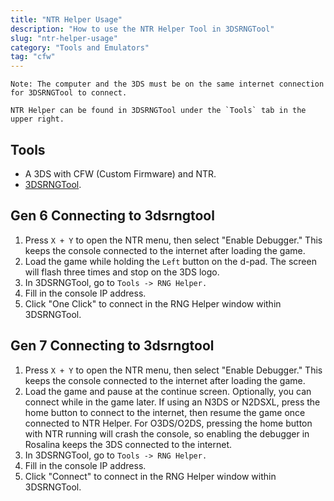 ```yaml
---
title: "NTR Helper Usage"
description: "How to use the NTR Helper Tool in 3DSRNGTool"
slug: "ntr-helper-usage"
category: "Tools and Emulators"
tag: "cfw"
---
```


```
Note: The computer and the 3DS must be on the same internet connection for 3DSRNGTool to connect.

NTR Helper can be found in 3DSRNGTool under the `Tools` tab in the upper right.
```

## Tools

- A 3DS with CFW (Custom Firmware) and NTR.
- [3DSRNGTool](https://github.com/wwwwwwzx/3DSRNGTool/releases).

## Gen 6 Connecting to 3dsrngtool

1. Press `X + Y` to open the NTR menu, then select "Enable Debugger." This keeps the console connected to the internet after loading the game.
2. Load the game while holding the `Left` button on the d-pad. The screen will flash three times and stop on the 3DS logo.
3. In 3DSRNGTool, go to `Tools -> RNG Helper.`
4. Fill in the console IP address.
5. Click "One Click" to connect in the RNG Helper window within 3DSRNGTool.

## Gen 7 Connecting to 3dsrngtool

1. Press `X + Y` to open the NTR menu, then select "Enable Debugger." This keeps the console connected to the internet after loading the game.
2. Load the game and pause at the continue screen. Optionally, you can connect while in the game later. If using an N3DS or N2DSXL, press the home button to connect to the internet, then resume the game once connected to NTR Helper. For O3DS/O2DS, pressing the home button with NTR running will crash the console, so enabling the debugger in Rosalina keeps the 3DS connected to the internet.
3. In 3DSRNGTool, go to `Tools -> RNG Helper.`
4. Fill in the console IP address.
5. Click "Connect" to connect in the RNG Helper window within 3DSRNGTool.
